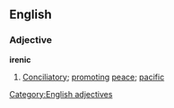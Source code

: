 ==English==
===Adjective===
'''irenic'''
#[[Conciliatory]]; [[promoting]] [[peace]]; [[pacific]]
[[Category:English adjectives]]